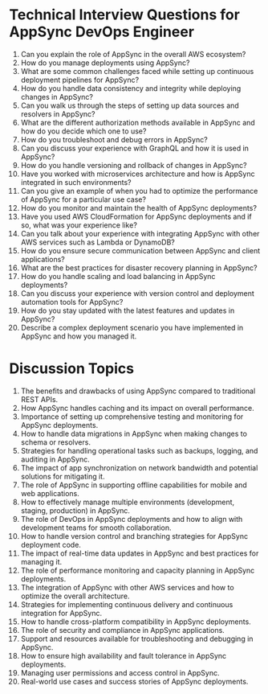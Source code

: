 

# Technical Interview Questions for AppSync DevOps Engineer

1. Can you explain the role of AppSync in the overall AWS ecosystem?
2. How do you manage deployments using AppSync?
3. What are some common challenges faced while setting up continuous deployment pipelines for AppSync?
4. How do you handle data consistency and integrity while deploying changes in AppSync?
5. Can you walk us through the steps of setting up data sources and resolvers in AppSync?
6. What are the different authorization methods available in AppSync and how do you decide which one to use?
7. How do you troubleshoot and debug errors in AppSync?
8. Can you discuss your experience with GraphQL and how it is used in AppSync?
9. How do you handle versioning and rollback of changes in AppSync?
10. Have you worked with microservices architecture and how is AppSync integrated in such environments?
11. Can you give an example of when you had to optimize the performance of AppSync for a particular use case?
12. How do you monitor and maintain the health of AppSync deployments?
13. Have you used AWS CloudFormation for AppSync deployments and if so, what was your experience like?
14. Can you talk about your experience with integrating AppSync with other AWS services such as Lambda or DynamoDB?
15. How do you ensure secure communication between AppSync and client applications?
16. What are the best practices for disaster recovery planning in AppSync?
17. How do you handle scaling and load balancing in AppSync deployments?
18. Can you discuss your experience with version control and deployment automation tools for AppSync?
19. How do you stay updated with the latest features and updates in AppSync?
20. Describe a complex deployment scenario you have implemented in AppSync and how you managed it.

# Discussion Topics

1. The benefits and drawbacks of using AppSync compared to traditional REST APIs.
2. How AppSync handles caching and its impact on overall performance.
3. Importance of setting up comprehensive testing and monitoring for AppSync deployments.
4. How to handle data migrations in AppSync when making changes to schema or resolvers.
5. Strategies for handling operational tasks such as backups, logging, and auditing in AppSync.
6. The impact of app synchronization on network bandwidth and potential solutions for mitigating it.
7. The role of AppSync in supporting offline capabilities for mobile and web applications.
8. How to effectively manage multiple environments (development, staging, production) in AppSync.
9. The role of DevOps in AppSync deployments and how to align with development teams for smooth collaboration.
10. How to handle version control and branching strategies for AppSync deployment code.
11. The impact of real-time data updates in AppSync and best practices for managing it.
12. The role of performance monitoring and capacity planning in AppSync deployments.
13. The integration of AppSync with other AWS services and how to optimize the overall architecture.
14. Strategies for implementing continuous delivery and continuous integration for AppSync.
15. How to handle cross-platform compatibility in AppSync deployments.
16. The role of security and compliance in AppSync applications.
17. Support and resources available for troubleshooting and debugging in AppSync.
18. How to ensure high availability and fault tolerance in AppSync deployments.
19. Managing user permissions and access control in AppSync.
20. Real-world use cases and success stories of AppSync deployments.